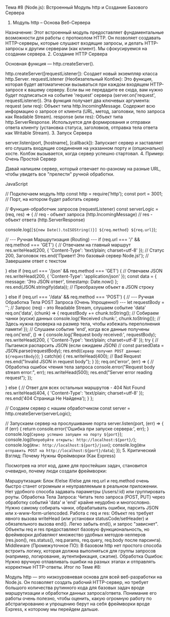 Тема #8 (Node.js): Встроенный Модуль http и Создание Базового Сервера

1. Модуль http – Основа Веб-Сервера

Назначение: Этот встроенный модуль предоставляет фундаментальные возможности для работы с протоколом HTTP. Он позволяет создавать HTTP-серверы, которые слушают входящие запросы, и делать HTTP-запросы к другим серверам (как клиент).
Мы сфокусируемся на создании сервера.
2. Создание HTTP Сервера

Основная функция — http.createServer().

http.createServer([requestListener]): Создает новый экземпляр класса http.Server.
requestListener (Необязательный Колбэк): Это функция, которая будет автоматически вызываться при каждом входящем HTTP-запросе к вашему серверу. Если вы не передадите ее сюда, вам нужно будет подписаться на событие 'request' сервера (server.on('request', requestListener)).
Эта функция получает два ключевых аргумента:
request (или req): Объект типа http.IncomingMessage. Содержит всю информацию о запросе от клиента (URL, метод, заголовки, тело запроса как Readable Stream).
response (или res): Объект типа http.ServerResponse. Используется для формирования и отправки ответа клиенту (установка статуса, заголовков, отправка тела ответа как Writable Stream).
3. Запуск Сервера

server.listen(port, [hostname], [callback]): Запускает сервер и заставляет его слушать входящие соединения на указанном порту и (опционально) хосте. Колбэк вызывается, когда сервер успешно стартовал.
4. Пример: Очень Простой Сервер

Давай напишем сервер, который отвечает по-разному на разные URL, чтобы увидеть все "прелести" ручной обработки.

JavaScript

// Подключаем модуль http
const http = require('http');
const port = 3001; // Порт, на котором будет работать сервер

// Функция-обработчик запросов (requestListener)
const serverLogic = (req, res) => {
  // req - объект запроса (http.IncomingMessage)
  // res - объект ответа (http.ServerResponse)

  console.log(`[${new Date().toISOString()}] ${req.method} ${req.url}`);

  // --- Ручная Маршрутизация (Routing) ---
  if (req.url === '/' && req.method === 'GET') {
    // Отвечаем на главный маршрут
    res.writeHead(200, { 'Content-Type': 'text/plain; charset=utf-8' }); // Статус 200, Заголовок
    res.end('Привет! Это базовый сервер Node.js!'); // Завершаем ответ с текстом

  } else if (req.url === '/json' && req.method === 'GET') {
    // Отвечаем JSON
    res.writeHead(200, { 'Content-Type': 'application/json' });
    const data = { message: 'Это JSON ответ', timestamp: Date.now() };
    res.end(JSON.stringify(data)); // Преобразуем объект в JSON строку

  } else if (req.url === '/data' && req.method === 'POST') {
    // --- Ручная Обработка Тела POST Запроса (Очень Упрощенно!) ---
    let requestBody = '';
    // Запрос (req) - это Readable Stream, слушаем событие 'data'
    req.on('data', (chunk) => {
      requestBody += chunk.toString(); // Собираем чанки (куски) данных
      console.log('Received chunk:', chunk.toString());
      // Здесь нужна проверка на размер тела, чтобы избежать переполнения памяти!
    });
    // Слушаем событие 'end', когда все данные получены
    req.on('end', () => {
      console.log('Request body received:', requestBody);
      res.writeHead(200, { 'Content-Type': 'text/plain; charset=utf-8' });
      try {
        // Пытаемся распарсить JSON (если ожидаем JSON)
        // const parsedData = JSON.parse(requestBody);
        res.end(`Сервер получил POST данные: ${requestBody}`);
      } catch(e) {
         res.writeHead(400); // Bad Request
         res.end("Invalid JSON in request body");
      }
    });
     req.on('error', (err) => { // Обработка ошибок чтения тела запроса
        console.error("Request body stream error:", err);
        res.writeHead(500);
        res.end("Server error reading request");
     });

  } else {
    // Ответ для всех остальных маршрутов - 404 Not Found
    res.writeHead(404, { 'Content-Type': 'text/plain; charset=utf-8' });
    res.end('404 Страница Не Найдена');
  }
};

// Создаем сервер с нашим обработчиком
const server = http.createServer(serverLogic);

// Запускаем сервер на прослушивание порта
server.listen(port, (err) => {
  if (err) {
    return console.error('Ошибка при запуске сервера:', err);
  }
  console.log(`Сервер успешно запущен на порту ${port}`);
  console.log(`Попробуйте открыть: http://localhost:${port}/`);
  console.log(`Или: http://localhost:${port}/json`);
  console.log(`Или отправить POST на http://localhost:${port}/data`);
});
5. Критический Взгляд: Почему Нужны Фреймворки (Как Express)

Посмотрев на этот код, даже для простейших задач, становится очевидно, почему люди создали фреймворки:

Маршрутизация: Блок if/else if/else для req.url и req.method очень быстро станет огромным и неуправляемым в реальном приложении. Нет удобного способа задавать параметры (/users/:id) или группировать роуты.
Обработка Тела Запроса: Читать тело запроса (POST, PUT) через обработку событий 'data' и 'end' крайне неудобно и многословно. Нужно самому собирать чанки, обрабатывать ошибки, парсить JSON или x-www-form-urlencoded.
Работа с req и res: Объект res требует явного вызова writeHead (или установки statusCode/setHeader) и обязательного вызова end(). Легко забыть end(), и запрос "зависнет". Объекты req и res предоставляют базовую функциональность, но фреймворки добавляют множество удобных методов-хелперов (res.json(), res.status(), req.params, req.query, req.body после парсинга).
Middleware (Промежуточное ПО): В базовом http нет простого способа встроить логику, которая должна выполняться для группы запросов (например, логирование, аутентификация, сжатие).
Обработка Ошибок: Нужно вручную отлавливать ошибки на разных этапах и отправлять корректные HTTP-ответы.
Итог по Теме #8:

Модуль http — это низкоуровневая основа для всей веб-разработки на Node.js. Он позволяет создать рабочий HTTP-сервер, но требует большого количества рутинного кода для базовых задач вроде маршрутизации и обработки данных запроса/ответа. Понимание его работы очень полезно, чтобы оценить, какую огромную работу по абстрагированию и упрощению берут на себя фреймворки вроде Express, к которому мы перейдем дальше.
